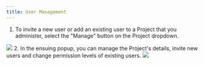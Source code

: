 ```yaml
---
title: User Management
---
```


1. To invite a new user or add an existing user to a Project that you
   administer, select the "Manage" button on the Project dropdown.
<img src="assets/dashboard/manage-users.png"/>
2. In the ensuing popup, you can manage the Project's details, invite new users
   and change permission levels of existing users.
<img src="assets/dashboard/manage-user-detail.png;"/>
